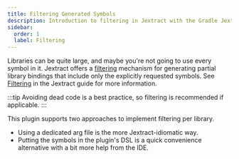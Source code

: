 ```yaml
---
title: Filtering Generated Symbols
description: Introduction to filtering in Jextract with the Gradle Jextract plugin
sidebar:
  order: 1
  label: Filtering
---
```


Libraries can be quite large, and maybe you're not going to use every symbol in it.
Jextract offers a [filtering] mechanism for generating partial library bindings that include only the explicitly requested symbols.
See [Filtering] in the Jextract guide for more information.

:::tip
Avoiding dead code is a best practice, so filtering is recommended if applicable.
:::

This plugin supports two approaches to implement filtering per library.

- Using a dedicated arg file is the more Jextract-idiomatic way.
- Putting the symbols in the plugin's DSL is a quick convenience alternative with a bit more help from the IDE.

[filtering]: https://github.com/openjdk/jextract/blob/master/doc/GUIDE.md#filtering

